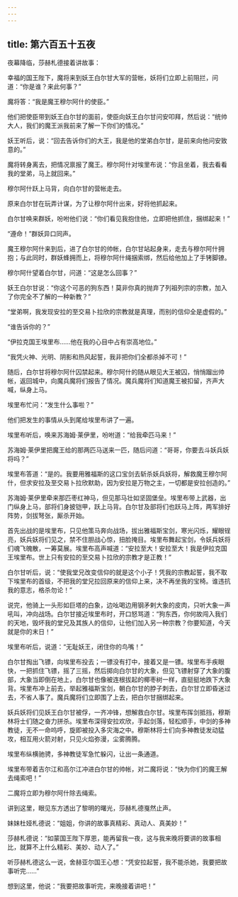 ```yaml
---
---
---
```

title: 第六百五十五夜
---






夜幕降临，莎赫札德接着讲故事：





幸福的国王陛下，魔将来到妖王白尔甘大军的营帐，妖将们立即上前阻拦，问道：“你是谁？来此何事？”

魔将答：“我是魔王穆尔阿什的使臣。”

他们把使臣带到妖王白尔甘的面前，使臣向妖王白尔甘问安叩拜，然后说：“统帅大人，我们的魔王派我前来了解一下你们的情况。”

妖王听后，说：“回去告诉你们的大王，我是他的堂弟白尔甘，是前来向他问安致意的。”

魔将转身离去，把情况禀报了魔王。穆尔阿什对埃里布说：“你且坐着，我去看看我的堂弟，马上就回来。”

穆尔阿什跃上马背，向白尔甘的营帐走去。

原来白尔甘在玩弄计谋，为了让穆尔阿什出来，好将他抓起来。

白尔甘唤来群妖，吩咐他们说：“你们看见我抱住他，立即把他抓住，捆绑起来！”

“遵命！”群妖异口同声。

魔王穆尔阿什来到后，进了白尔甘的帅帐，白尔甘站起身来，走去与穆尔阿什拥抱；与此同时，群妖蜂拥而上，将穆尔阿什绳捆索绑，然后给他加上了手铐脚镣。

穆尔阿什望着白尔甘，问道：“这是怎么回事？”

妖王白尔甘说：“你这个可恶的狗东西！莫非你真的抛弃了列祖列宗的宗教，加入了你完全不了解的一种新教？”

“堂弟啊，我发现安拉的至交易卜拉欣的宗教就是真理，而别的信仰全是虚假的。”

“谁告诉你的？”

“伊拉克国王埃里布……他在我的心目中占有崇高地位。”

“我凭火神、光明、阴影和热风起誓，我非把你们全都杀掉不可！”

随后，白尔甘将穆尔阿什囚禁起来。穆尔阿什的随从眼见大王被囚，悄悄蹓出帅帐，返回城中，向魔兵魔将们报告了情况。魔兵魔将们知道魔王被扣留，齐声大喊，纵身上马。

埃里布忙问：“发生什么事啦？”

他们把发生的事情从头到尾给埃里布讲了一遍。

埃里布听后，唤来苏海姆·莱伊里，吩咐道：“给我牵匹马来！”

苏海姆·莱伊里把魔王给的那两匹马送来一匹，随后问道：“哥哥，你要去斗妖兵妖将吗？”

埃里布答道：“是的。我要用雅福斯的这口宝剑去斩杀妖兵妖将，解救魔王穆尔阿什，但求安拉及至交易卜拉欣默助，因为安拉是万物之主，一切都是安拉创造的。”

苏海姆·莱伊里牵来那匹枣红神马，但见那马壮如坚固堡垒。埃里布带上武器，出门纵身上马，部将们身披铠甲，跃上马背。白尔甘及部将们也跃马上阵，两军排好阵势，剑拔弩张，厮杀开始。

首先出战的是埃里布，只见他策马奔向战场，拔出雅福斯宝剑，寒光闪烁，耀眼锃亮，妖兵妖将们见之，禁不住胆战心惊，扭脸掩目。埃里布舞起宝剑，令妖兵妖将们魂飞魄散，一筹莫展。埃里布高声喊道：“安拉至大！安拉至大！我是伊拉克国王埃里布。世上只有安拉的至交易卜拉欣的宗教才是正教！”

白尔甘听后，说：“使我堂兄改变信仰的就是这个小子！凭我的宗教起誓，我不取下埃里布的首级，不把我的堂兄拉回原来的信仰上来，决不再坐我的宝椅。谁违抗我的意志，格杀勿论！”

说完，他骑上一头形如巨塔的白象，边吆喝边用钢矛剌大象的皮肉，只听大象一声吼叫，冲向战场。白尔甘接近埃里布时，开口怒骂道：“狗东西，你何故闯入我们的天地，毁坏我的堂兄及其族人的信仰，让他们加入另一种宗教？你要知道，今天就是你的末日！”

埃里布听后，说道：“无耻妖王，闭住你的鸟嘴！”

白尔甘掏出飞镖，向埃里布投去；一镖没有打中，接着又是一镖。埃里布手疾眼快，一把抓住飞镖，摇了三摇，然后掷向白尔甘的大象，但见飞镖射穿了大象的腹部，大象当即倒在地上，白尔甘也像被连根拔起的椰枣树一样，直挺挺地跌下大象背。埃里布冲上前去，举起雅福斯宝剑，朝白尔甘的脖子刺去，白尔甘立即昏迷过去，不省人事了。魔兵魔将们立即围了上去，把白尔甘捆绑起来。

妖兵妖将们见妖王白尔甘被俘，一齐冲锋，想解救白尔甘。埃里布挥剑抵挡，穆斯林将士们随之奋力拼杀。埃里布深得安拉欢欣，手起剑落，轻松顺手，中剑的多神教徒，无不一命呜呼，旋即被投入多灾海之中。穆斯林将士们向多神教徒发动猛攻，相互用火箭对射，只见火焰弥漫，尘雾腾腾。

埃里布纵横驰骋，多神教徒军急忙躲闪，让出一条通道。

埃里布带着吉尔江和高尔江冲进白尔甘的帅帐，对二魔将说：“快为你们的魔王解去绳索吧！”

二魔将立即为穆尔阿什除去绳索。





讲到这里，眼见东方透出了黎明的曙光，莎赫札德戛然止声。

妹妹杜娅札德说：“姐姐，你讲的故事真精彩、真动人、真美妙！”

莎赫札德说：“如蒙国王陛下厚恩，能再留我一夜，这与我来晚将要讲的故事相比，就算不上什么精彩、美妙、动人了。”

听莎赫札德这么一说，舍赫亚尔国王心想：“凭安拉起誓，我不能杀她，我要把故事听完……”

想到这里，他说：“我要把故事听完，来晚接着讲吧！”